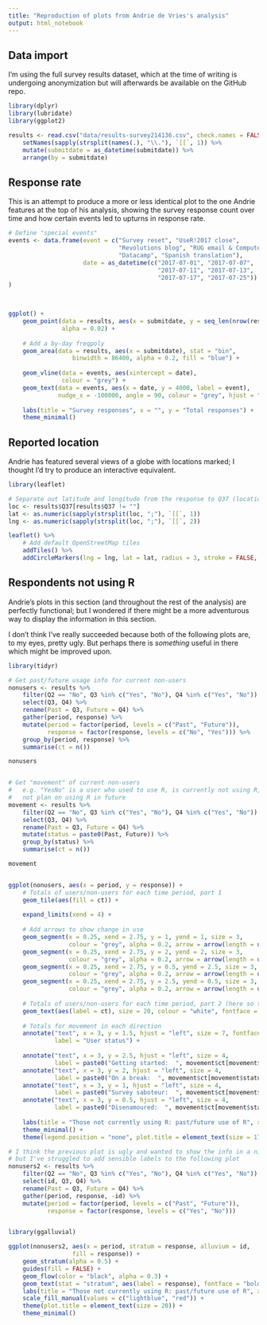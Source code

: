 ```yaml
---
title: "Reproduction of plots from Andrie de Vries's analysis"
output: html_notebook
---
```


## Data import

I'm using the full survey results dataset, which at the time of writing is undergoing anonymization but will afterwards be available on the GitHub repo.

```r
library(dplyr)
library(lubridate)
library(ggplot2)

results <- read.csv("data/results-survey214136.csv", check.names = FALSE, stringsAsFactors = FALSE) %>%
    setNames(sapply(strsplit(names(.), "\\."), `[[`, 1)) %>%
    mutate(submitdate = as_datetime(submitdate)) %>%
    arrange(by = submitdate)
```


## Response rate

This is an attempt to produce a more or less identical plot to the one Andrie features at the top of his analysis, showing the survey response count over time and how certain events led to upturns in response rate.

```r
# Define "special events"
events <- data.frame(event = c("Survey reset", "UseR!2017 close",
                               "Revolutions blog", "RUG email & Computerworld blog",
                               "Datacamp", "Spanish translation"),
                     date = as_datetime(c("2017-07-01", "2017-07-07",
                                          "2017-07-11", "2017-07-13",
                                          "2017-07-17", "2017-07-25"))
)
                           


ggplot() +
    geom_point(data = results, aes(x = submitdate, y = seq_len(nrow(results))),
               alpha = 0.02) +
    
    # Add a by-day freqpoly
    geom_area(data = results, aes(x = submitdate), stat = "bin",
                  binwidth = 86400, alpha = 0.2, fill = "blue") +
    
    geom_vline(data = events, aes(xintercept = date),
               colour = "grey") +
    geom_text(data = events, aes(x = date, y = 4000, label = event),
              nudge_x = -100000, angle = 90, colour = "grey", hjust = "right") +
    
    labs(title = "Survey responses", x = "", y = "Total responses") +
    theme_minimal()
```


## Reported location

Andrie has featured several views of a globe with locations marked; I thought I'd try to produce an interactive equivalent.

```r
library(leaflet)

# Separate out latitude and longitude from the response to Q37 (location)
loc <- results$Q37[results$Q37 != ""]
lat <- as.numeric(sapply(strsplit(loc, ";"), `[[`, 1))
lng <- as.numeric(sapply(strsplit(loc, ";"), `[[`, 2))

leaflet() %>%
    # Add default OpenStreetMap tiles
    addTiles() %>%
    addCircleMarkers(lng = lng, lat = lat, radius = 3, stroke = FALSE, fillOpacity = 0.5)
```



## Respondents not using R

Andrie's plots in this section (and throughout the rest of the analysis) are perfectly functional; but I wondered if there might be a more adventurous way to display the information in this section.

I don't think I've really succeeded because both of the following plots are, to my eyes, pretty ugly. But perhaps there is _something_ useful in there which might be improved upon.

```r
library(tidyr)

# Get past/future usage info for current non-users
nonusers <- results %>%
    filter(Q2 == "No", Q3 %in% c("Yes", "No"), Q4 %in% c("Yes", "No")) %>%
    select(Q3, Q4) %>%
    rename(Past = Q3, Future = Q4) %>%
    gather(period, response) %>%
    mutate(period = factor(period, levels = c("Past", "Future")),
           response = factor(response, levels = c("No", "Yes"))) %>%
    group_by(period, response) %>%
    summarise(ct = n())

nonusers


# Get "movement" of current non-users
#   e.g. "YesNo" is a user who used to use R, is currently not using R, and does
#   not plan on using R in future
movement <- results %>%
    filter(Q2 == "No", Q3 %in% c("Yes", "No"), Q4 %in% c("Yes", "No")) %>%
    select(Q3, Q4) %>%
    rename(Past = Q3, Future = Q4) %>%
    mutate(status = paste0(Past, Future)) %>%
    group_by(status) %>%
    summarise(ct = n())

movement


ggplot(nonusers, aes(x = period, y = response)) +
    # Totals of users/non-users for each time period, part 1
    geom_tile(aes(fill = ct)) +
    
    expand_limits(xend = 4) +
    
    # Add arrows to show change in use
    geom_segment(x = 0.25, xend = 2.75, y = 1, yend = 1, size = 3,
                 colour = "grey", alpha = 0.2, arrow = arrow(length = unit(0.05, "npc"))) +
    geom_segment(x = 0.25, xend = 2.75, y = 2, yend = 2, size = 3,
                 colour = "grey", alpha = 0.2, arrow = arrow(length = unit(0.05, "npc"))) +
    geom_segment(x = 0.25, xend = 2.75, y = 0.5, yend = 2.5, size = 3,
                 colour = "grey", alpha = 0.2, arrow = arrow(length = unit(0.05, "npc"))) +
    geom_segment(x = 0.25, xend = 2.75, y = 2.5, yend = 0.5, size = 3,
                 colour = "grey", alpha = 0.2, arrow = arrow(length = unit(0.05, "npc"))) +
    
    # Totals of users/non-users for each time period, part 2 (here so that it's above arrows)
    geom_text(aes(label = ct), size = 20, colour = "white", fontface = "bold") +
    
    # Totals for movement in each direction
    annotate("text", x = 3, y = 1.5, hjust = "left", size = 7, fontface = "bold",
             label = "User status") +
    
    annotate("text", x = 3, y = 2.5, hjust = "left", size = 4,
             label = paste0("Getting started:  ", movement$ct[movement$status == "NoYes"])) +
    annotate("text", x = 3, y = 2, hjust = "left", size = 4,
             label = paste0("On a break:  ", movement$ct[movement$status == "YesYes"])) +
    annotate("text", x = 3, y = 1, hjust = "left", size = 4,
             label = paste0("Survey saboteur:  ", movement$ct[movement$status == "NoNo"])) +
    annotate("text", x = 3, y = 0.5, hjust = "left", size = 4,
             label = paste0("Disenamoured:  ", movement$ct[movement$status == "YesNo"])) +
    
    labs(title = "Those not currently using R: past/future use of R", x = "", y = "") +
    theme_minimal() +
    theme(legend.position = "none", plot.title = element_text(size = 17)) 
```


```r
# I think the previous plot is ugly and wanted to show the info in a nicer way;
# but I've struggled to add sensible labels to the following plot
nonusers2 <- results %>%
    filter(Q2 == "No", Q3 %in% c("Yes", "No"), Q4 %in% c("Yes", "No")) %>%
    select(id, Q3, Q4) %>%
    rename(Past = Q3, Future = Q4) %>%
    gather(period, response, -id) %>%
    mutate(period = factor(period, levels = c("Past", "Future")),
           response = factor(response, levels = c("Yes", "No")))


library(ggalluvial)

ggplot(nonusers2, aes(x = period, stratum = response, alluvium = id,
                  fill = response)) +
    geom_stratum(alpha = 0.5) +
    guides(fill = FALSE) +
    geom_flow(color = "black", alpha = 0.3) +
    geom_text(stat = "stratum", aes(label = response), fontface = "bold") +
    labs(title = "Those not currently using R: past/future use of R", x = "", y = "") +
    scale_fill_manual(values = c("lightblue", "red")) +
    theme(plot.title = element_text(size = 20)) +
    theme_minimal()
```


